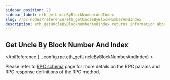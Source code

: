 ```yaml
---
sidebar_position: 23
sidebar_label: eth_getUncleByBlockNumberAndIndex
slug: /rpc-nodes/reference/eth_getUncleByBlockNumberAndIndex
description: eth_getUncleByBlockNumberAndIndex returns information about an uncle of a by block number and index. Useful for accessing specific uncle block data.
---
```



<head>
    <title>eth_getUncleByBlockNumberAndIndex RPC Method - Moralis Documentation</title>
</head>

## Get Uncle By Block Number And Index

<ApiReference {...config.rpc.eth_getUncleByBlockNumberAndIndex} >
<Admonition type="info" title="Note">

Please refer to <a href="/rpc-nodes/reference/evm-rpc-schema">RPC schema</a> page for more details on the RPC params and RPC response definitions of the RPC method. 
</Admonition>
</ApiReference>
